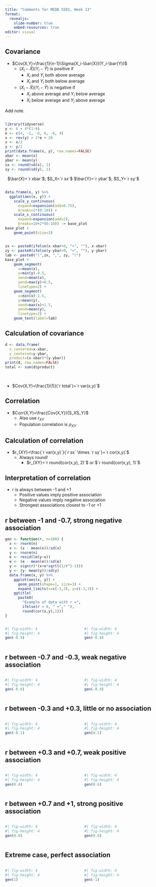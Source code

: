 ```yaml
---
title: "Comments for MEDB 5501, Week 13"
format: 
  revealjs:
    slide-number: true
    embed-resources: true
editor: visual
---
```


## Covariance

-   $Cov(X,Y)=\frac{1}{n-1}\Sigma(X_i-\bar{X})(Y_i-\bar{Y})$
    -   $(X_i-\bar{X})(Y_i-\bar{Y})$ is positive if
        -   $X_i$ and $Y_i$ both above average
        -   $X_i$ and $Y_i$ both below average
    -   $(X_i-\bar{X})(Y_i-\bar{Y})$ is negative if
        -   $X_i$ above average and $Y_i$ below average
        -   $X_i$ below average and $Y_i$ above average

::: notes
Add note.
:::

## 

```r
library(tidyverse)
y <- 6 + 4*(1:6)
e <- c(4, -2, -6, 6, -6, 4)
x <- rev(y) + 2*e + 20
x <- x/2
y <- y/2
print(data.frame(x, y), row.names=FALSE)
xbar <- mean(x)
ybar <- mean(y)
sx <- round(sd(x), 1)
sy <- round(sd(y), 1)
```

$\ $
 $\bar{X}=`r xbar`$; $S_X=`r sx`$
 $\bar{Y}=`r ybar`$; $S_Y=`r sy`$

##

```r
data.frame(x, y) %>%
  ggplot(aes(x, y)) + 
    scale_y_continuous(
      expand=expansion(add=0.75),
      breaks=2*(0:10)) +
    scale_x_continuous(
      expand=expansion(add=2),
      breaks=10+2*(0:10)) -> base_plot
base_plot +
    geom_point(size=3)
```

## 

```r
zx <- paste0(ifelse(x-xbar>0, "+", ""), x-xbar)
zy <- paste0(ifelse(y-ybar>0, "+", ""), y-ybar)
lab <- paste0("(",zx, ",", zy, ")")
base_plot +
    geom_segment(
      x=mean(x), 
      y=min(y)-0.5,
      xend=mean(x), 
      yend=max(y)+0.5,
      linetype=2) +
    geom_segment(
      x=min(x)-1.5, 
      y=mean(y),
      xend=max(x)+1.5, 
      yend=mean(y),
      linetype=2) +
    geom_text(label=lab)
```

## Calculation of covariance

```r
d <- data.frame(
  x_centered=x-xbar, 
  y_centered=y-ybar, 
  product=(x-xbar)*(y-ybar))
print(d, row.names=FALSE)
total <- sum(d$product)
```

$\ $

-   $Cov(X,Y)=\frac{1}{5}(`r total`)=`r var(x,y)`$

## Correlation

-   $Corr(X,Y)=\frac{Cov(X,Y)}{S_XS_Y}$
    -   Also use $r_{XY}$
    -   Population correlation is $\rho_{XY}$

## Calculation of correlation

-   $r_{XY}=\frac{`r var(x,y)`}{`r sx` \times `r sy`}=`r cor(x,y)`$
    -   Always round!
        -   $r_{XY}=`r round(cor(x,y), 2)`$ or $`r round(cor(x,y), 1)`$

## Interpretation of correlation

-   r is always between -1 and +1
    -   Positive values imply positive association
    -   Negative values imply negative association
    -   Strongest associations closest to -1 or +1

## r between -1 and -0.7, strong negative association

```r
gen <- function(r, n=100) {
  x <- rnorm(n)
  x <- (x - mean(x))/sd(x)
  y <- rnorm(n)
  e <- resid(lm(y~x))
  e <- (e - mean(e))/sd(e)
  y <- sign(r)*(x+e*sqrt((1/r^2-1)))
  y <- (y- mean(y))/sd(y)
  data.frame(x, y) %>%
    ggplot(aes(x, y)) + 
      geom_point(shape=1, size=3) +
      expand_limits(x=c(-3,3), y=c(-3,3)) +
    ggtitle(
      paste0(
        "Example of data with r =",
        ifelse(r > 0, " +"," "),
        round(cor(x,y),1)))
}
```

:::: {.columns}
::: {.column width="50%"}
```r
#| fig-width: 4
#| fig-height: 4
gen(-0.9)
```
:::
::: {.column width="50%"}
```r
#| fig-width: 4
#| fig-height: 4
gen(-0.8)
```
:::
::::
  
## r between -0.7 and -0.3, weak negative association   

:::: {.columns}
::: {.column width="50%"}
```r
#| fig-width: 4
#| fig-height: 4
gen(-0.6)
```
:::
::: {.column width="50%"}
```r
#| fig-width: 4
#| fig-height: 4
gen(-0.4)
```
:::
::::

## r between -0.3 and +0.3, little or no association

:::: {.columns}
::: {.column width="50%"}
```r
#| fig-width: 4
#| fig-height: 4
gen(-0.1)
```
:::
::: {.column width="50%"}
```r
#| fig-width: 4
#| fig-height: 4
gen(0.1)
```
:::
::::

## r between +0.3 and +0.7, weak positive association   

:::: {.columns}
::: {.column width="50%"}
```r
#| fig-width: 4
#| fig-height: 4
gen(0.4)
```
:::
::: {.column width="50%"}
```r
#| fig-width: 4
#| fig-height: 4
gen(0.6)
```
:::
::::

## r between +0.7 and +1, strong positive association   

:::: {.columns}
::: {.column width="50%"}
```r
#| fig-width: 4
#| fig-height: 4
gen(0.8)
```
:::
::: {.column width="50%"}
```r
#| fig-width: 4
#| fig-height: 4
gen(0.9)
```
:::
::::

## Extreme case, perfect association

:::: {.columns}
::: {.column width="50%"}
```r
#| fig-width: 4
#| fig-height: 4
gen(1)
```
:::
::: {.column width="50%"}
```r
#| fig-width: 4
#| fig-height: 4
gen(-1)
```
:::
::::

